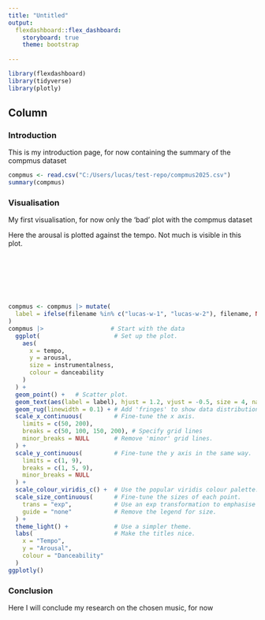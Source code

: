 ```yaml
---
title: "Untitled"
output: 
  flexdashboard::flex_dashboard:
    storyboard: true
    theme: bootstrap
    
---
```


```r
library(flexdashboard)
library(tidyverse)
library(plotly)
```

Column {data-width=650}
-----------------------------------------------------------------------

### Introduction

This is my introduction page, for now containing the summary of the compmus dataset
```r
compmus <- read.csv("C:/Users/lucas/test-repo/compmus2025.csv")
summary(compmus)
``` 

### Visualisation

My first visualisation, for now only the 'bad' plot with the compmus dataset

Here the arousal is plotted against the tempo. Not much is visible in this plot.

<br>
<br>
<br>
<br>
<br>
```r
compmus <- compmus |> mutate(
  label = ifelse(filename %in% c("lucas-w-1", "lucas-w-2"), filename, NA)  # Label only Lucas' songs
)
compmus |>                   # Start with the data
  ggplot(                     # Set up the plot.
    aes(
      x = tempo,
      y = arousal,
      size = instrumentalness,
      colour = danceability
    )
  ) +
  geom_point() +   # Scatter plot.
  geom_text(aes(label = label), hjust = 1.2, vjust = -0.5, size = 4, na.rm = TRUE) +
  geom_rug(linewidth = 0.1) + # Add 'fringes' to show data distribution.
  scale_x_continuous(         # Fine-tune the x axis.
    limits = c(50, 200),
    breaks = c(50, 100, 150, 200), # Specify grid lines
    minor_breaks = NULL       # Remove 'minor' grid lines.
  ) +
  scale_y_continuous(         # Fine-tune the y axis in the same way.
    limits = c(1, 9),
    breaks = c(1, 5, 9),
    minor_breaks = NULL
  ) +
  scale_colour_viridis_c() +  # Use the popular viridis colour palette.
  scale_size_continuous(      # Fine-tune the sizes of each point.
    trans = "exp",            # Use an exp transformation to emphasise loud..
    guide = "none"            # Remove the legend for size.
  ) +
  theme_light() +             # Use a simpler theme.
  labs(                       # Make the titles nice.
    x = "Tempo",
    y = "Arousal",
    colour = "Danceability"
  )
ggplotly()
```

### Conclusion

Here I will conclude my research on the chosen music, for now 

